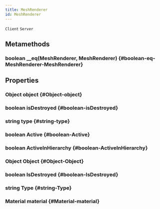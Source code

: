 ```yaml
---
title: MeshRenderer
id: MeshRenderer
---
```

`Client`
`Server`

## Metamethods

### boolean __eq(MeshRenderer, MeshRenderer) {#boolean-eq-MeshRenderer-MeshRenderer}

## Properties

### Object object {#Object-object}

### boolean isDestroyed {#boolean-isDestroyed}

### string type {#string-type}

### boolean Active {#boolean-Active}

### boolean ActiveInHierarchy {#boolean-ActiveInHierarchy}

### Object Object {#Object-Object}

### boolean IsDestroyed {#boolean-IsDestroyed}

### string Type {#string-Type}

### Material material {#Material-material}

